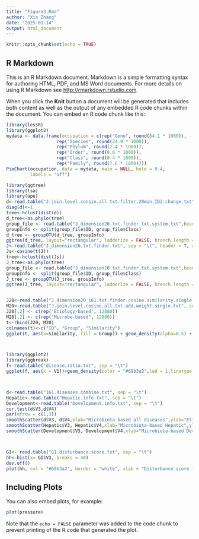 ---
title: "Figure3.Rmd"
author: "Xin Zhang"
date: "2025-01-14"
output: html_document
---

```{r setup, include=FALSE}
knitr::opts_chunk$set(echo = TRUE)
```

## R Markdown

This is an R Markdown document. Markdown is a simple formatting syntax for authoring HTML, PDF, and MS Word documents. For more details on using R Markdown see <http://rmarkdown.rstudio.com>.

When you click the **Knit** button a document will be generated that includes both content as well as the output of any embedded R code chunks within the document. You can embed an R code chunk like this:

```{r}


library(lessR)
library(ggplot2)
mydata <- data.frame(occupation = c(rep("Genu", round(64.1 * 1000)),
                   rep("Species", round(24.9 * 1000)),
                   rep("Phylum", round(2.4 * 1000)),
                   rep("Order", round(0.6 * 1000)),
                   rep("Class", round(0.4 * 1000)),
                   rep("Family", round(7.6 * 1000))))
PieChart(occupation, data = mydata, main = NULL, hole = 0.4,
         labels = "off")

library(ggtree)
library(lsa)
library(ape)
d<-read.table("J.join.level.consin.all.txt.filter.20min.ID2.change.txt", sep = "\t", header = T, row.names = 1)
diag(d)<-1
tree<-hclust(dist(d))
d_tree<-as.phylo(tree)
group_file <- read.table("J_dimension20.txt.finder.txt.system.txt",header = TRUE,sep = "\t")
groupInfo <- split(group_file$ID, group_file$Class)
d_tree <- groupOTU(d_tree, groupInfo)
ggtree(d_tree, layout="rectangular", ladderize = FALSE, branch.length = "none",aes(color=group)) +xlim(NA,23) + geom_tiplab(size = 2, offset = 0.3, align = TRUE, linesize = 0) + theme(legend.position = "right")
J<-read.table("J_dimension20.txt.finder.txt", sep = "\t", header = T, row.names = 1)
Js<-cosine(t(J))
tree<-hclust(dist(Js))
J_tree<-as.phylo(tree)
group_file <- read.table("J_dimension20.txt.finder.txt.system.txt",header = TRUE,sep = "\t")
groupInfo <- split(group_file$ID, group_file$Class)
J_tree <- groupOTU(J_tree, groupInfo)
ggtree(J_tree, layout="rectangular", ladderize = FALSE, branch.length = "none",aes(color=group)) +     geom_tiplab(size = 2, offset = 0.3, align = TRUE, linesize = 0) +xlim(NA,16) + theme(legend.position = "right")


J20<-read.table("J_dimension20_161.txt.finder.cosine.similarity.single.txt", sep = "\t", header = F)
M20<-read.table("J.join.level.cosine.all.txt.add.weight.single.txt", sep = "\t", header = F)
J20[,2] <- c(rep("Etiology-based", 12880))
M20[,2] <- c(rep("Microbe-based", 12880))
t<-rbind(J20, M20)
colnames(t)<-c("ID", "Group", "Similarity")
ggplot(t, aes(x=Similarity, fill = Group)) + geom_density(alpha=0.5) + xlab("Similarity")+ ylab("Density") + theme_classic() + theme(legend.position = "top", axis.text = element_text(size = 20), legend.text = element_text(size = 20), text = element_text(size = 20)) + geom_vline(xintercept = 0.012, linetype = "dashed", col = "cyan4")  + geom_vline(xintercept = 0.02, linetype = "dashed", col = "lightcoral") + annotate("text", x= 0.35, y = 7.5, label = "Median= 0.014", size = 8, col = "lightcoral") +  annotate("text", x= -0.35, y = 7.5, label = "Median= 0.01", size = 8, col = "#20B2AA")



library(ggplot2)
library(ggbreak) 
f<-read.table("disease.ratio.txt", sep = "\t")
ggplot(f, aes(x = V1))+geom_density(color = "#69b3a2",lwd = 1,linetype = 2,fill="#69b3a2",alpha=0.5,adjust=1.75)+annotate("text", x = 1.26, y = 50, label = "Observed=1.26", size=5) + xlab("Ratio of coherent loops to incoherent loops")+ ylab("Probability density")+ annotate("text", x = 1.01, y = 150, label = "Mean=1.01", size=5)+theme(axis.title.x= element_text(size = 13), axis.title.y = element_text(size = 13), panel.grid.major = element_blank(),panel.grid.minor = element_blank(), axis.text = element_text(size = 12)) + theme_classic()  +  geom_vline(xintercept = 1.01, linetype = "dashed", size = 0.8)+ scale_x_break(c(1.02, 1.2), space = 0.3, scales  = 0.5)+annotate("segment",x = 1.26, xend = 1.26, y = 50, yend = 0, colour = "#66CC66", linetype="solid",size=1)



d<-read.table("161.diseases.combine.txt", sep = "\t")
Hepatic<-read.table("Hepatic.info.txt", sep = "\t")
Development<-read.table("Development.info.txt", sep = "\t")
cor.test(d$V3,d$V4)
par(mfrow = c(1,3))
smoothScatter(d$V3, d$V4,xlab="Microbiota-based all diseases",ylab="Etiology-based all diseases", nbin = 1000) + text(0.8,0.9, paste("R=", round(cor(d$V3, d$V4), 3), " Padj=5.5e-16", sep=" "), cex = 1, adj = 1, font = 0.1)
smoothScatter(Hepatic$V3, Hepatic$V4,xlab="Microbiota-based Hepatic",ylab="Etiology-based Hepatic", nbin = 1000) + text(0.8,0.9, paste("R=", round(cor(Hepatic$V3, Hepatic$V4), 3), " Padj=5.5e-16", sep=" "), cex = 1, adj = 1, font = 0.1)
smoothScatter(Development$V3, Development$V4,xlab="Microbiota-based Development",ylab="Etiology-based Development", nbin = 1000) + text(0.8,0.9, paste("R=", round(cor(Development$V3, Development$V4), 3), " Padj=1.71e-05", sep=" "), cex = 1, adj = 1, font = 0.1)



GI<- read.table("GI.disturbance.score.txt", sep = "\t")
hh<-hist(x= GI$V3, breaks = 40)
dev.off()
plot(hh, col = "#69b3a2", border = "white", xlab = "Disturbance score (computed based on microbiota in GI tract)", ylab = "Disease count", xlim = c(0, 16), ylim = c(0, 16), labels = F, main = "", cex.axis = 1.1, cex.lab = 1.1) 


```

## Including Plots

You can also embed plots, for example:

```{r pressure, echo=FALSE}
plot(pressure)
```

Note that the `echo = FALSE` parameter was added to the code chunk to prevent printing of the R code that generated the plot.
